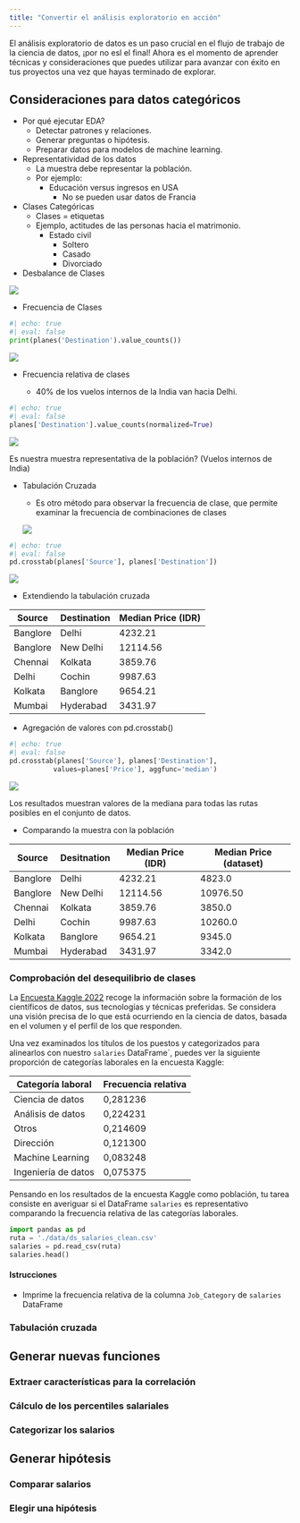 ```yaml
---
title: "Convertir el análisis exploratorio en acción"
---
```


El análisis exploratorio de datos es un paso crucial en el flujo de trabajo de la ciencia de datos, ¡por no esl el final! Ahora es el momento de aprender técnicas y consideraciones que puedes utilizar para avanzar con éxito en tus proyectos una vez que hayas terminado de explorar.

## Consideraciones para datos categóricos

-   Por qué ejecutar EDA?
    -   Detectar patrones y relaciones.
    -   Generar preguntas o hipótesis.
    -   Preparar datos para modelos de machine learning.
-   Representatividad de los datos
    -   La muestra debe representar la población.
    -   Por ejemplo:
        -   Educación versus ingresos en USA
            -   No se pueden usar datos de Francia
-   Clases Categóricas
    -   Clases = etiquetas
    -   Ejemplo, actitudes de las personas hacia el matrimonio.
        -   Estado civil
            -   Soltero
            -   Casado
            -   Divorciado
-   Desbalance de Clases

![](images/paste-66.png)

-   Frecuencia de Clases

```python
#| echo: true
#| eval: false
print(planes('Destination').value_counts())
```

![](images/paste-67.png)

-   Frecuencia relativa de clases

    -   40% de los vuelos internos de la India van hacia Delhi.

```python
#| echo: true
#| eval: false
planes['Destination'].value_counts(normalized=True)
```

![](images/paste-68.png)

Es nuestra muestra representativa de la población? (Vuelos internos de India)

-   Tabulación Cruzada

    -   Es otro método para observar la frecuencia de clase, que permite examinar la frecuencia de combinaciones de clases

    ![](images/paste-69.png)

```python
#| echo: true
#| eval: false
pd.crosstab(planes['Source'], planes['Destination'])
```

![](images/paste-70.png)

-   Extendiendo la tabulación cruzada

| Source   | Destination | Median Price (IDR) |
|----------|-------------|--------------------|
| Banglore | Delhi       | 4232.21            |
| Banglore | New Delhi   | 12114.56           |
| Chennai  | Kolkata     | 3859.76            |
| Delhi    | Cochin      | 9987.63            |
| Kolkata  | Banglore    | 9654.21            |
| Mumbai   | Hyderabad   | 3431.97            |

-   Agregación de valores con pd.crosstab()

```python
#| echo: true
#| eval: false
pd.crosstab(planes['Source'], planes['Destination'],
           values=planes['Price'], aggfunc='median')
```

![](images/paste-71.png)

Los resultados muestran valores de la mediana para todas las rutas posibles en el conjunto de datos.

-   Comparando la muestra con la población

| Source   | Desitnation | Median Price (IDR) | Median Price (dataset) |
|----------|-------------|--------------------|------------------------|
| Banglore | Delhi       | 4232.21            | 4823.0                 |
| Banglore | New Delhi   | 12114.56           | 10976.50               |
| Chennai  | Kolkata     | 3859.76            | 3850.0                 |
| Delhi    | Cochin      | 9987.63            | 10260.0                |
| Kolkata  | Banglore    | 9654.21            | 9345.0                 |
| Mumbai   | Hyderabad   | 3431.97            | 3342.0                 |

### Comprobación del desequilibrio de clases

La [Encuesta Kaggle 2022](https://www.kaggle.com/kaggle-survey-2022) recoge la información sobre la formación de los científicos de datos, sus tecnologías y técnicas preferidas. Se considera una visión precisa de lo que está ocurriendo en la ciencia de datos, basada en el volumen y el perfil de los que responden.

Una vez examinados los títulos de los puestos y categorizados para alinearlos con nuestro `salaries` DataFrame\`, puedes ver la siguiente proporción de categorías laborales en la encuesta Kaggle:

| Categoría laboral   | Frecuencia relativa |
|---------------------|---------------------|
| Ciencia de datos    | 0,281236            |
| Análisis de datos   | 0,224231            |
| Otros               | 0,214609            |
| Dirección           | 0,121300            |
| Machine Learning    | 0,083248            |
| Ingeniería de datos | 0,075375            |

Pensando en los resultados de la encuesta Kaggle como población, tu tarea consiste en averiguar si el DataFrame `salaries` es representativo comparando la frecuencia relativa de las categorías laborales.

```python
import pandas as pd
ruta = './data/ds_salaries_clean.csv'
salaries = pd.read_csv(ruta)
salaries.head()
```

#### Istrucciones

- Imprime la frecuencia relativa de la columna `Job_Category` de `salaries` DataFrame

### Tabulación cruzada

## Generar nuevas funciones

### Extraer características para la correlación

### Cálculo de los percentiles salariales

### Categorizar los salarios

## Generar hipótesis

### Comparar salarios

### Elegir una hipótesis